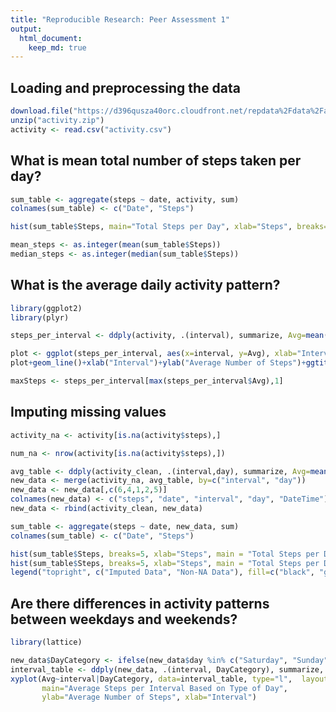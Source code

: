 ---
title: "Reproducible Research: Peer Assessment 1"
output: 
  html_document:
    keep_md: true
---


## Loading and preprocessing the data

```{r}
download.file("https://d396qusza40orc.cloudfront.net/repdata%2Fdata%2Factivity.zip", "activity.zip")
unzip("activity.zip")
activity <- read.csv("activity.csv")
```

## What is mean total number of steps taken per day?

```{r}
sum_table <- aggregate(steps ~ date, activity, sum)
colnames(sum_table) <- c("Date", "Steps")

hist(sum_table$Steps, main="Total Steps per Day", xlab="Steps", breaks=5)

mean_steps <- as.integer(mean(sum_table$Steps))
median_steps <- as.integer(median(sum_table$Steps))
```

## What is the average daily activity pattern?

```{r}
library(ggplot2)
library(plyr)

steps_per_interval <- ddply(activity, .(interval), summarize, Avg=mean(steps))

plot <- ggplot(steps_per_interval, aes(x=interval, y=Avg), xlab="Interval", ylab="Average Number of Steps")
plot+geom_line()+xlab("Interval")+ylab("Average Number of Steps")+ggtitle("Average Number of Steps per Interval")

maxSteps <- steps_per_interval[max(steps_per_interval$Avg),1]
```

## Imputing missing values

```{r}
activity_na <- activity[is.na(activity$steps),]

num_na <- nrow(activity[is.na(activity$steps),])

avg_table <- ddply(activity_clean, .(interval,day), summarize, Avg=mean(steps))
new_data <- merge(activity_na, avg_table, by=c("interval", "day"))
new_data <- new_data[,c(6,4,1,2,5)]
colnames(new_data) <- c("steps", "date", "interval", "day", "DateTime")
new_data <- rbind(activity_clean, new_data)

sum_table <- aggregate(steps ~ date, new_data, sum)
colnames(sum_table) <- c("Date", "Steps")

hist(sum_table$Steps, breaks=5, xlab="Steps", main = "Total Steps per Day with NAs Fixed", col="Black")
hist(sum_table$Steps, breaks=5, xlab="Steps", main = "Total Steps per Day with NAs Fixed", col="Grey", add=T)
legend("topright", c("Imputed Data", "Non-NA Data"), fill=c("black", "grey") )

```

## Are there differences in activity patterns between weekdays and weekends?

```{r}
library(lattice)

new_data$DayCategory <- ifelse(new_data$day %in% c("Saturday", "Sunday"), "Weekend", "Weekday")
interval_table <- ddply(new_data, .(interval, DayCategory), summarize, Avg=mean(steps))
xyplot(Avg~interval|DayCategory, data=interval_table, type="l",  layout = c(1,2),
       main="Average Steps per Interval Based on Type of Day", 
       ylab="Average Number of Steps", xlab="Interval")
```